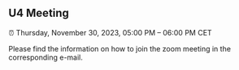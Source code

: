 ## U4 Meeting {.unnumbered}

⏰  Thursday, November 30, 2023, 05:00 PM -- 06:00 PM CET

Please find the information on how to join the zoom meeting in the corresponding e-mail.